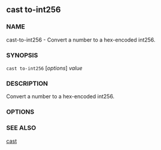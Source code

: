 
## cast to-int256

### NAME

cast-to-int256 - Convert a number to a hex-encoded int256.

### SYNOPSIS

`cast to-int256` [*options*] _value_

### DESCRIPTION

Convert a number to a hex-encoded int256.

### OPTIONS

<CommonOptions />

### SEE ALSO

[cast](/reference/cast/cast.mdx)
